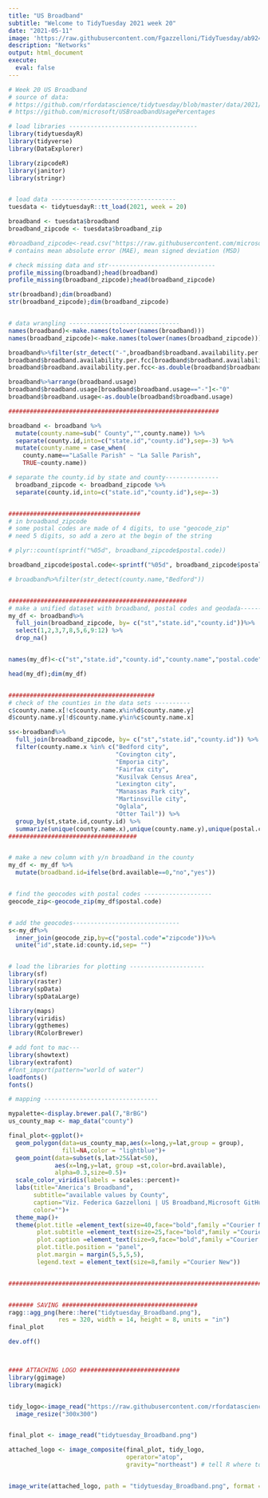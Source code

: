 ```yaml
---
title: "US Broadband"
subtitle: "Welcome to TidyTuesday 2021 week 20"
date: "2021-05-11"
image: 'https://raw.githubusercontent.com/Fgazzelloni/TidyTuesday/ab924a20bbe270bab306f4b13df0daaa6e53ffeb/data/2021/w20_us_broadband/w20_us_broadband.png'
description: "Networks"
output: html_document
execute: 
  eval: false
---
```


```r

# Week 20 US Broadband
# source of data:
# https://github.com/rfordatascience/tidytuesday/blob/master/data/2021/2021-05-11/readme.md
# https://github.com/microsoft/USBroadbandUsagePercentages

# load libraries ------------------------------------
library(tidytuesdayR)
library(tidyverse)
library(DataExplorer)

library(zipcodeR)
library(janitor)
library(stringr)


# load data -----------------------------------
tuesdata <- tidytuesdayR::tt_load(2021, week = 20)

broadband <- tuesdata$broadband
broadband_zipcode <- tuesdata$broadband_zip

#broadband_zipcode<-read.csv("https://raw.githubusercontent.com/microsoft/USBroadbandUsagePercentages/master/dataset/broadband_data_zipcode.csv")
# contains mean absolute error (MAE), mean signed deviation (MSD)

# check missing data and str------------------------------
profile_missing(broadband);head(broadband)
profile_missing(broadband_zipcode);head(broadband_zipcode)

str(broadband);dim(broadband)
str(broadband_zipcode);dim(broadband_zipcode)


# data wrangling -------------------------------
names(broadband)<-make.names(tolower(names(broadband)))
names(broadband_zipcode)<-make.names(tolower(names(broadband_zipcode)))

broadband%>%filter(str_detect("-",broadband$broadband.availability.per.fcc))
broadband$broadband.availability.per.fcc[broadband$broadband.availability.per.fcc=="-"]<-"0"
broadband$broadband.availability.per.fcc<-as.double(broadband$broadband.availability.per.fcc)

broadband%>%arrange(broadband.usage)
broadband$broadband.usage[broadband$broadband.usage=="-"]<-"0"
broadband$broadband.usage<-as.double(broadband$broadband.usage)

###########################################################

broadband <- broadband %>%
  mutate(county.name=sub(" County","",county.name)) %>%
  separate(county.id,into=c("state.id","county.id"),sep=-3) %>%
  mutate(county.name = case_when(
    county.name=="LaSalle Parish" ~ "La Salle Parish",
    TRUE~county.name))

# separate the county.id by state and county---------------
  broadband_zipcode <- broadband_zipcode %>%
  separate(county.id,into=c("state.id","county.id"),sep=-3)


#####################################
# in broadband_zipcode
# some postal codes are made of 4 digits, to use "geocode_zip"
# need 5 digits, so add a zero at the begin of the string

# plyr::count(sprintf("%05d", broadband_zipcode$postal.code))

broadband_zipcode$postal.code<-sprintf("%05d", broadband_zipcode$postal.code)

# broadband%>%filter(str_detect(county.name,"Bedford"))


##################################################
# make a unified dataset with broadband, postal codes and geodada------------------------------
my_df <- broadband%>%
  full_join(broadband_zipcode, by= c("st","state.id","county.id"))%>%
  select(1,2,3,7,8,5,6,9:12) %>%
  drop_na()


names(my_df)<-c("st","state.id","county.id","county.name","postal.code","brd.available","usage.1119","usage.1020","mae","alpha","msd")

head(my_df);dim(my_df)


#########################################
# check of the counties in the data sets ----------
c$county.name.x[!c$county.name.x%in%d$county.name.y]
d$county.name.y[!d$county.name.y%in%c$county.name.x]

ss<-broadband%>%
  full_join(broadband_zipcode, by= c("st","state.id","county.id")) %>%
  filter(county.name.x %in% c("Bedford city",
                              "Covington city",
                              "Emporia city",
                              "Fairfax city",
                              "Kusilvak Census Area",
                              "Lexington city",
                              "Manassas Park city",
                              "Martinsville city",
                              "Oglala",
                              "Otter Tail")) %>%
  group_by(st,state.id,county.id) %>%
  summarize(unique(county.name.x),unique(county.name.y),unique(postal.code))
####################################


# make a new column with y/n broadband in the county
my_df <- my_df %>%
  mutate(broadband.id=ifelse(brd.available==0,"no","yes"))


# find the geocodes with postal codes -------------------
geocode_zip<-geocode_zip(my_df$postal.code)


# add the geocodes------------------------------
s<-my_df%>%
  inner_join(geocode_zip,by=c("postal.code"="zipcode"))%>%
  unite("id",state.id:county.id,sep= "")


# load the libraries for plotting ---------------------
library(sf)
library(raster)
library(spData)
library(spDataLarge)

library(maps)
library(viridis)
library(ggthemes)
library(RColorBrewer)

# add font to mac---
library(showtext)
library(extrafont)
#font_import(pattern="world of water")
loadfonts()
fonts()

# mapping --------------------------------

mypalette<-display.brewer.pal(7,"BrBG")
us_county_map <- map_data("county")

final_plot<-ggplot()+
  geom_polygon(data=us_county_map,aes(x=long,y=lat,group = group),
               fill=NA,color = "lightblue")+
  geom_point(data=subset(s,lat>25&lat<50),
             aes(x=lng,y=lat, group =st,color=brd.available),
             alpha=0.3,size=0.5)+
  scale_color_viridis(labels = scales::percent)+
  labs(title="America's Broadband",
       subtitle="available values by County",
       caption="Viz. Federica Gazzelloni | US Broadband,Microsoft GitHub,The Verge | TidyTuesday week20",
       color="")+
  theme_map()+
  theme(plot.title =element_text(size=40,face="bold",family ="Courier New",color="black"),
        plot.subtitle =element_text(size=25,face="bold",family ="Courier New"),
        plot.caption =element_text(size=9,face="bold",family ="Courier New"),
        plot.title.position = "panel",
        plot.margin = margin(5,5,5,5),
        legend.text = element_text(size=8,family ="Courier New"))


################################################################################


####### SAVING ######################################
ragg::agg_png(here::here("tidytuesday_Broadband.png"),
              res = 320, width = 14, height = 8, units = "in")
final_plot

dev.off()



#### ATTACHING LOGO ############################ 
library(ggimage)
library(magick)


tidy_logo<-image_read("https://raw.githubusercontent.com/rfordatascience/tidytuesday/master/static/plot_logo.png") %>%
  image_resize("300x300")


final_plot <- image_read("tidytuesday_Broadband.png")

attached_logo <- image_composite(final_plot, tidy_logo,
                                 operator="atop",
                                 gravity="northeast") # tell R where to put the logo


image_write(attached_logo, path = "tidytuesday_Broadband.png", format = "png") # save final plot

```
